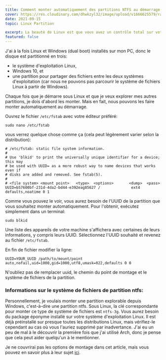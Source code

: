 ```yaml
---
title: Comment monter automatiquement des partitions NTFS au démarrage sous Linux
cover: https://res.cloudinary.com/dhwkzyl32/image/upload/v1666625579/radanfolio/posts/mount-ntfs-partitions/cover_tly4u5.jpg
date: 2021-09-15
topic: Linux Partition

excerpt: La beauté de Linux est que vous avez un contrôle total sur votre structure et que le montage de partitions ne fait pas exception à cette règle.
featured: false
---
```


J'ai à la fois Linux et Windows (dual boot) installés sur mon PC, donc le disque est partitionné en trois:
- le système d'exploitation Linux,
- Windows 10, et
- une partition pour partager des fichiers entre les deux systèmes d'exploitation (car nous ne pouvons pas parcourir le système de fichiers Linux à partir de Windows).

Chaque fois que je démarre sous Linux et que je veux explorer mes autres partitions, je dois d'abord les monter. Mais en fait, nous pouvons les faire monter automatiquement au démarrage.

Ouvrez le fichier `/etc/fstab` avec votre éditeur préféré:

```bash:terminal
sudo nano /etc/fstab
```

vous verrez quelque chose comme ça (cela peut légèrement varier selon la distribution):

```bash:/etc/fstab
# /etc/fstab: static file system information.
#
# Use 'blkid' to print the universally unique identifier for a device; this may
# be used with UUID= as a more robust way to name devices that works even if
# disks are added and removed. See fstab(5).
#
# <file system> <mount point>   <type>  <options>       <dump>  <pass>                 
UUID=b57600bf-231d-4da2-bd44-e392eag85627 /              ext4    defaults,noatime 0 1
```

Comme vous pouvez le voir, vous aurez besoin de l'UUID de la partition que vous souhaitez monter automatiquement. Pour l'obtenir, exécutez simplement dans un terminal:

```bash:terminal
sudo blkid
```

Une liste des appareils de votre machine s'affichera avec certaines de leurs informations, y compris leurs UUID. Sélectionnez l'UUID souhaité et revenez au fichier `/etc/fstab`.

En fin de fichier modifier la ligne:

```bash:/etc/fstab
UUID=YOUR_UUID /path/to/mount/point  auto,nofail,uid=1000,gid=1000,utf8,umask=022,defaults 0 0
```

N'oubliez pas de remplacer uuid, le chemin du point de montage et le système de fichiers de la partition.

### Informations sur le système de fichiers de partition ntfs:

Personnellement, je voulais monter une partition explorable depuis Windows, c'est-à-dire une partition <span class="text-brand1">ntfs</span>. Sous Linux, la clé correspondante pour monter ce type de système de fichiers est `ntfs-3g`. Vous aurez besoin du package éponyme installé sur votre système d'exploitation Linux. Il est déjà préinstallé sur presque toutes les distributions Linux, mais vérifiez-le cependant au cas où vous l'auriez supprimé par inadvertance. J'ai eu un peu de mal à le découvrir la première fois que j'ai utilisé Arch, donc je pense que cela peut aider quelqu'un à le mentionner.

Je ne couvrirai pas les options de montage dans cet article, mais vous pouvez en savoir plus à leur sujet [ici](https://wiki.archlinux.org/title/fstab).